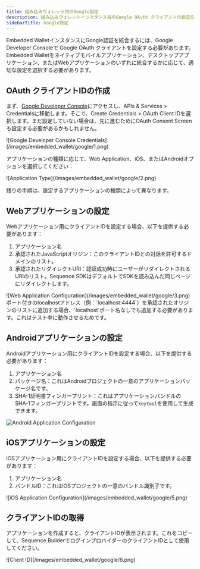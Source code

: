 ```yaml
---
title: 組み込みウォレット用のGoogle設定
description: 組み込みウォレットインスタンス用のGoogle OAuth クライアントの設定方法を学びます。ウェブ、Android、またはiOSアプリケーション用のOAuth Client IDを作成する手順に従ってください。
sidebarTitle: Google設定
---
```


Embedded WalletインスタンスにGoogle認証を統合するには、Google Developer Consoleで Google OAuth クライアントを設定する必要があります。Embedded Walletをネイティブモバイルアプリケーション、デスクトップアプリケーション、またはWebアプリケーションのいずれに統合するかに応じて、適切な設定を選択する必要があります。

## OAuth クライアントIDの作成

まず、[Google Developer Console](https://console.cloud.google.com/)にアクセスし、APIs & Services > Credentialsに移動します。そこで、Create Credentials > OAuth Client IDを選択します。まだ設定していない場合は、先に進むためにOAuth Consent Screenも設定する必要があるかもしれません。

<Frame>
  ![Google Developer Console Credentials](/images/embedded_wallet/google/1.png)
</Frame>

アプリケーションの種類に応じて、Web Application、iOS、またはAndroidオプションを選択してください：

<Frame>
  ![Application Type](/images/embedded_wallet/google/2.png)
</Frame>

残りの手順は、設定するアプリケーションの種類によって異なります。

## Webアプリケーションの設定

Webアプリケーション用にクライアントIDを設定する場合、以下を提供する必要があります：

1. アプリケーション名
2. 承認されたJavaScriptオリジン：このクライアントIDとの対話を許可するドメインのリスト。
3. 承認されたリダイレクトURI：認証成功時にユーザーがリダイレクトされるURIのリスト。Sequence SDKはデフォルトでSDKを読み込んだ同じページにリダイレクトします。

<Frame>
  ![Web Application Configuration](/images/embedded_wallet/google/3.png)
</Frame>

<Note>
  ポート付きのlocalhostアドレス（例：`localhost:4444`）を承認されたオリジンのリストに追加する場合、`localhost`ポート名なしでも追加する必要があります。これはテスト中に動作させるためです。
</Note>

## Androidアプリケーションの設定

Androidアプリケーション用にクライアントIDを設定する場合、以下を提供する必要があります：

1. アプリケーション名
2. パッケージ名：これはAndroidプロジェクトの一意のアプリケーションパッケージ名です。
3. SHA-1証明書フィンガープリント：これはアプリケーションバンドルのSHA-1フィンガープリントです。画面の指示に従って`keytool`を使用して生成できます。

![Android Application Configuration](/images/embedded_wallet/google/4.png)

## iOSアプリケーションの設定

iOSアプリケーション用にクライアントIDを設定する場合、以下を提供する必要があります：

1. アプリケーション名
2. バンドルID：これはiOSプロジェクトの一意のバンドル識別子です。

<Frame>
  ![iOS Application Configuration](/images/embedded_wallet/google/5.png)
</Frame>

## クライアントIDの取得

アプリケーションを作成すると、クライアントIDが表示されます。これをコピーして、Sequence BuilderでログインプロバイダーのクライアントIDとして使用してください。

<Frame>
  ![Client ID](/images/embedded_wallet/google/6.png)
</Frame>
